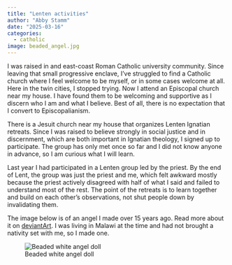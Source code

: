 ```yaml
---
title: "Lenten activities"
author: "Abby Stamm"
date: "2025-03-16"
categories: 
  - catholic
image: beaded_angel.jpg
---
```


I was raised in and east-coast Roman Catholic university community. Since leaving that small progressive enclave, I've struggled to find a Catholic church where I feel welcome to be myself, or in some cases welcome at all. Here in the twin cities, I stopped trying. Now I attend an Episcopal church near my house. I have found them to be welcoming and supportive as I discern who I am and what I believe.  Best of all, there is no expectation that I convert to Episcopalianism.

There is a Jesuit church near my house that organizes Lenten Ignatian retreats. Since I was raised to believe strongly in social justice and in discernment, which are both important in Ignatian theology, I signed up to participate. The group has only met once so far and I did not know anyone in advance, so I am curious what I will learn. 

Last year I had participated in a Lenten group led by the priest. By the end of Lent, the group was just the priest and me, which felt awkward mostly because the priest actively disagreed with half of what I said and failed to understand most of the rest. The point of the retreats is to learn together and build on each other's observations, not shut people down by invalidating them.

The image below is of an angel I made over 15 years ago. Read more about it on [deviantArt](https://www.deviantart.com/anabiyeni/art/Beaded-nativity-angel-115375367). I was living in Malawi at the time and had not brought a nativity set with me, so I made one. 

![Beaded white angel doll](beaded_angel.jpg)
